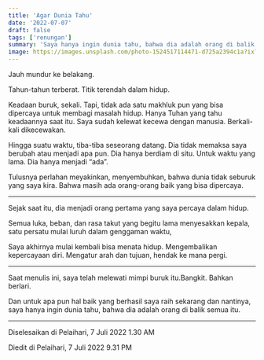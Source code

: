 ```yaml
---
title: 'Agar Dunia Tahu'
date: '2022-07-07'
draft: false
tags: ['renungan']
summary: 'Saya hanya ingin dunia tahu, bahwa dia adalah orang di balik semua itu.'
image: https://images.unsplash.com/photo-1524517114471-d725a2394c1a?ixlib=rb-1.2.1&ixid=MnwxMjA3fDB8MHxwaG90by1wYWdlfHx8fGVufDB8fHx8&fit=crop&auto=format
---
```


Jauh mundur ke belakang.

Tahun-tahun terberat. Titik terendah dalam hidup.

Keadaan buruk, sekali. Tapi, tidak ada satu makhluk pun yang bisa dipercaya untuk membagi masalah
hidup. Hanya Tuhan yang tahu keadaannya saat itu. Saya sudah kelewat kecewa dengan manusia.
Berkali-kali dikecewakan.

Hingga suatu waktu, tiba-tiba seseorang datang. Dia tidak memaksa saya berubah atau menjadi apa pun.
Dia hanya berdiam di situ. Untuk waktu yang lama. Dia hanya menjadi “ada”.

Tulusnya perlahan meyakinkan, menyembuhkan, bahwa dunia tidak seburuk yang saya kira. Bahwa masih
ada orang-orang baik yang bisa dipercaya.

---

Sejak saat itu, dia menjadi orang pertama yang saya percaya dalam hidup.

Semua luka, beban, dan rasa takut yang begitu lama menyesakkan kepala, satu persatu mulai luruh
dalam genggaman waktu,

Saya akhirnya mulai kembali bisa menata hidup. Mengembalikan kepercayaan diri. Mengatur arah dan
tujuan, hendak ke mana pergi.

---

Saat menulis ini, saya telah melewati mimpi buruk itu.Bangkit. Bahkan berlari.

Dan untuk apa pun hal baik yang berhasil saya raih sekarang dan nantinya, saya hanya ingin dunia
tahu, bahwa dia adalah orang di balik semua itu.

---

Diselesaikan di Pelaihari, 7 Juli 2022 1.30 AM

Diedit di Pelaihari, 7 Juli 2022 9.31 PM
